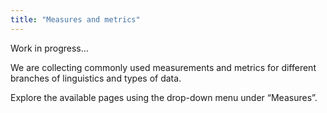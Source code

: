 ```yaml
---
title: "Measures and metrics"
---
```


::: {.callout-warning icon="false"}
Work in progress...
:::

We are collecting commonly used measurements and metrics for different branches of linguistics and types of data.

Explore the available pages using the drop-down menu under "Measures".
